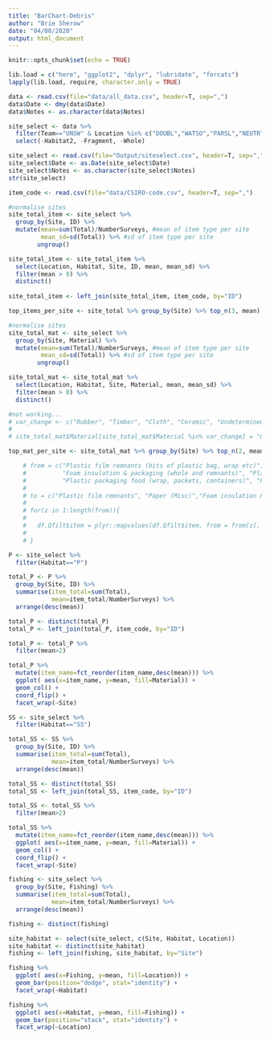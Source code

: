 ```yaml
---
title: "BarChart-Debris"
author: "Brie Sherow"
date: "04/08/2020"
output: html_document
---
```


```r
knitr::opts_chunk$set(echo = TRUE)
```

```r
lib.load = c("here", "ggplot2", "dplyr", "lubridate", "forcats") 
lapply(lib.load, require, character.only = TRUE) 

```

```r
data <- read.csv(file="data/all_data.csv", header=T, sep=",")
data$Date <- dmy(data$Date)
data$Notes <- as.character(data$Notes)

site_select <- data %>%
  filter(Team=="UNSW" & Location %in% c("DOUBL","WATSO","PARSL","NEUTR","CLIFT","ATHOL")) %>%
  select(-Habitat2, -Fragment, -Whole)

```


```r
site_select <- read.csv(file="Output/siteselect.csv", header=T, sep=",")
site_select$Date <- as.Date(site_select$Date)
site_select$Notes <- as.character(site_select$Notes)
str(site_select)
```
```r
item_code <- read.csv(file="data/CSIRO-code.csv", header=T, sep=",")
```

```r
#normalise sites
site_total_item <- site_select %>%
  group_by(Site, ID) %>%
  mutate(mean=sum(Total)/NumberSurveys, #mean of item type per site
         mean_sd=sd(Total)) %>% #sd of item type per site
        ungroup()

site_total_item <- site_total_item %>%
  select(Location, Habitat, Site, ID, mean, mean_sd) %>%
  filter(mean > 0) %>%
  distinct()
  
site_total_item <- left_join(site_total_item, item_code, by="ID")

top_items_per_site <- site_total %>% group_by(Site) %>% top_n(3, mean)
``` 

```r
#normalise sites
site_total_mat <- site_select %>%
  group_by(Site, Material) %>%
  mutate(mean=sum(Total)/NumberSurveys, #mean of item type per site
         mean_sd=sd(Total)) %>% #sd of item type per site
        ungroup()

site_total_mat <- site_total_mat %>%
  select(Location, Habitat, Site, Material, mean, mean_sd) %>%
  filter(mean > 0) %>%
  distinct()

#not working...
# var_change <- c("Rubber", "Timber", "Cloth", "Ceramic", "Undetermined", "E-Waste", "Paper", "Brick or Cement")
# 
# site_total_mat$Material[site_total_mat$Material %in% var_change] = "Other"

top_mat_per_site <- site_total_mat %>% group_by(Site) %>% top_n(2, mean)

``` 


```r
    # from = c("Plastic film remnants (bits of plastic bag, wrap etc)", "Miscellaneous paper, labels & tickets",
    #          "Foam insulation & packaging (whole and remnants)", "Plastic bits & pieces hard & solid",
    #          "Plastic packaging food (wrap, packets, containers)", "Plastic wrap non food (bubble wrap etc)")
    # 
    # to = c("Plastic film remnants", "Paper (Misc)","Foam insulation & packaging","Plastic pieces (solid)", "Plastic packaging (food)", "Plastic wrap (non-food)")
    # 
    # for(z in 1:length(from)){
    #   
    #   df.Qfilt$item = plyr::mapvalues(df.Qfilt$item, from = from[z], to = to[z])
    #   
    # }
```
        
```r
P <- site_select %>%
  filter(Habitat=="P")

total_P <- P %>%
  group_by(Site, ID) %>%
  summarise(item_total=sum(Total),
            mean=item_total/NumberSurveys) %>%
  arrange(desc(mean))

total_P <- distinct(total_P)
total_P <- left_join(total_P, item_code, by="ID")

total_P <- total_P %>%
  filter(mean>2)

total_P %>%
  mutate(item_name=fct_reorder(item_name,desc(mean))) %>%
  ggplot( aes(x=item_name, y=mean, fill=Material)) +
  geom_col() +
  coord_flip() +
  facet_wrap(~Site)
```


```r
SS <- site_select %>%
  filter(Habitat=="SS")

total_SS <- SS %>%
  group_by(Site, ID) %>%
  summarise(item_total=sum(Total),
            mean=item_total/NumberSurveys) %>%
  arrange(desc(mean))

total_SS <- distinct(total_SS)
total_SS <- left_join(total_SS, item_code, by="ID")

total_SS <- total_SS %>%
  filter(mean>2)

total_SS %>%
  mutate(item_name=fct_reorder(item_name,desc(mean))) %>%
  ggplot( aes(x=item_name, y=mean, fill=Material)) +
  geom_col() +
  coord_flip() +
  facet_wrap(~Site)
```
```r
fishing <- site_select %>%
  group_by(Site, Fishing) %>%
  summarise(item_total=sum(Total),
            mean=item_total/NumberSurveys) %>%
  arrange(desc(mean))

fishing <- distinct(fishing)

site_habitat <- select(site_select, c(Site, Habitat, Location))
site_habitat <- distinct(site_habitat)
fishing <- left_join(fishing, site_habitat, by="Site")

fishing %>%
  ggplot( aes(x=Fishing, y=mean, fill=Location)) +
  geom_bar(position="dodge", stat="identity") +
  facet_wrap(~Habitat)

fishing %>%
  ggplot( aes(x=Habitat, y=mean, fill=Fishing)) +
  geom_bar(position="stack", stat="identity") +
  facet_wrap(~Location)
```

